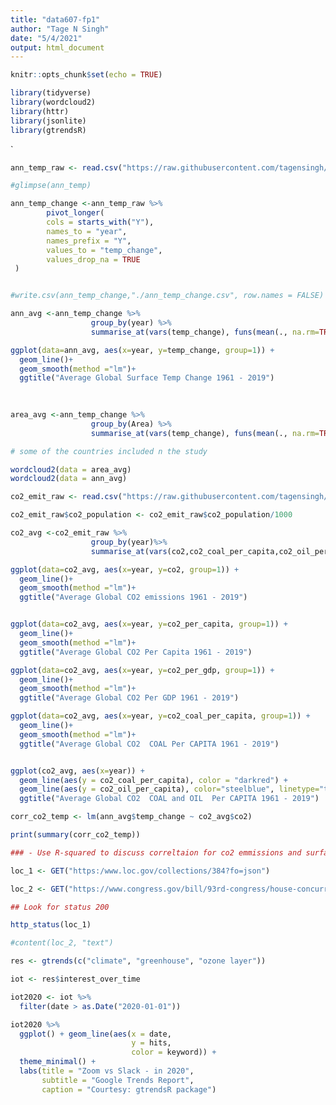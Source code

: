 ```yaml
---
title: "data607-fp1"
author: "Tage N Singh"
date: "5/4/2021"
output: html_document
---
```


```r
knitr::opts_chunk$set(echo = TRUE)

library(tidyverse)
library(wordcloud2)
library(httr)
library(jsonlite)
library(gtrendsR)

```
`
```r

ann_temp_raw <- read.csv("https://raw.githubusercontent.com/tagensingh/DATA607-Final-Project/main/annual_temp_raw.csv")

#glimpse(ann_temp)

ann_temp_change <-ann_temp_raw %>%
        pivot_longer(
        cols = starts_with("Y"),
        names_to = "year",
        names_prefix = "Y",
        values_to = "temp_change",
        values_drop_na = TRUE
 )


#write.csv(ann_temp_change,"./ann_temp_change.csv", row.names = FALSE)

```
```r

ann_avg <-ann_temp_change %>%
                  group_by(year) %>%
                  summarise_at(vars(temp_change), funs(mean(., na.rm=TRUE)))

ggplot(data=ann_avg, aes(x=year, y=temp_change, group=1)) +
  geom_line()+
  geom_smooth(method ="lm")+
  ggtitle("Average Global Surface Temp Change 1961 - 2019") 
  
  

```

```r

area_avg <-ann_temp_change %>%
                  group_by(Area) %>%
                  summarise_at(vars(temp_change), funs(mean(., na.rm=TRUE)))

# some of the countries included n the study

wordcloud2(data = area_avg)
wordcloud2(data = ann_avg)


```




```r

co2_emit_raw <- read.csv("https://raw.githubusercontent.com/tagensingh/DATA607-Final-Project/main/co2_emissions.csv")

co2_emit_raw$co2_population <- co2_emit_raw$co2_population/1000

co2_avg <-co2_emit_raw %>%
                  group_by(year)%>%
                  summarise_at(vars(co2,co2_coal_per_capita,co2_oil_per_capita,co2_per_capita,co2_per_gdp), funs(mean(., na.rm=TRUE)))

ggplot(data=co2_avg, aes(x=year, y=co2, group=1)) +
  geom_line()+
  geom_smooth(method ="lm")+
  ggtitle("Average Global CO2 emissions 1961 - 2019")


ggplot(data=co2_avg, aes(x=year, y=co2_per_capita, group=1)) +
  geom_line()+
  geom_smooth(method ="lm")+
  ggtitle("Average Global CO2 Per Capita 1961 - 2019")

ggplot(data=co2_avg, aes(x=year, y=co2_per_gdp, group=1)) +
  geom_line()+
  geom_smooth(method ="lm")+
  ggtitle("Average Global CO2 Per GDP 1961 - 2019")

ggplot(data=co2_avg, aes(x=year, y=co2_coal_per_capita, group=1)) +
  geom_line()+
  geom_smooth(method ="lm")+
  ggtitle("Average Global CO2  COAL Per CAPITA 1961 - 2019")


ggplot(co2_avg, aes(x=year)) + 
  geom_line(aes(y = co2_coal_per_capita), color = "darkred") + 
  geom_line(aes(y = co2_oil_per_capita), color="steelblue", linetype="twodash")+
  ggtitle("Average Global CO2  COAL and OIL  Per CAPITA 1961 - 2019")


```
```r

corr_co2_temp <- lm(ann_avg$temp_change ~ co2_avg$co2)

print(summary(corr_co2_temp))

### - Use R-squared to discuss correltaion for co2 emmissions and surface temp

```
```r




loc_1 <- GET("https:/www.loc.gov/collections/384?fo=json")

loc_2 <- GET("https://www.congress.gov/bill/93rd-congress/house-concurrent-resolution/384")

## Look for status 200

http_status(loc_1)

#content(loc_2, "text")

```
```r

res <- gtrends(c("climate", "greenhouse", "ozone layer"))

iot <- res$interest_over_time

iot2020 <- iot %>% 
  filter(date > as.Date("2020-01-01"))

iot2020 %>% 
  ggplot() + geom_line(aes(x = date,
                           y = hits,
                           color = keyword)) +
  theme_minimal() +
  labs(title = "Zoom vs Slack - in 2020",
       subtitle = "Google Trends Report",
       caption = "Courtesy: gtrendsR package")



```

